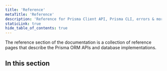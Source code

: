 ```yaml
---
title: 'Reference'
metaTitle: 'Reference'
description: 'Reference for Prisma Client API, Prisma CLI, errors & more.'
staticLink: true
hide_table_of_contents: true
---
```


<TopBlock title={frontMatter.title}>

The reference section of the documentation is a collection of reference pages that describe the Prisma ORM APIs and database implementations.

</TopBlock>

## In this section

<Subsections depth="3" />
